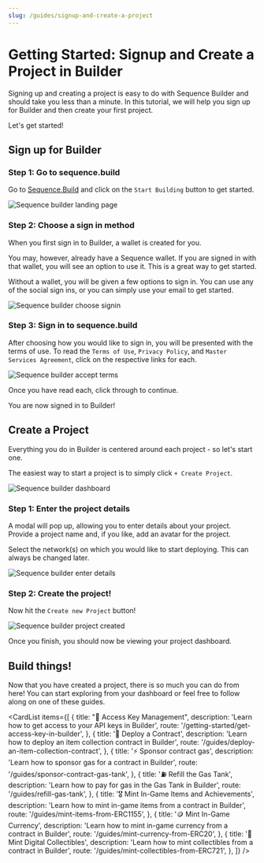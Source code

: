 ```yaml
---
slug: /guides/signup-and-create-a-project
---
```


# Getting Started: Signup and Create a Project in Builder

Signing up and creating a project is easy to do with Sequence Builder and should take you less than a minute. In this tutorial, we will help you sign up for Builder and then create your first project. 

Let's get started!


## Sign up for Builder

### Step 1: Go to sequence.build

Go to [Sequence.Build](https://sequence.build/) and click on the `Start Building` button to get started.


![Sequence builder landing page](/img/builder/builder_landing_page_signup_project.png)


### Step 2: Choose a sign in method

When you first sign in to Builder, a wallet is created for you.

You may, however, already have a Sequence wallet. If you are signed in with that wallet, you will see an option to use it. This is a great way to get started.

Without a wallet, you will be given a few options to sign in. You can use any of the social sign ins, or you can simply use your email to get started.


![Sequence builder choose signin](/img/builder/builder_choose_signin_signup_project.png)


### Step 3: Sign in to sequence.build

After choosing how you would like to sign in, you will be presented with the terms of use. To read the `Terms of Use`, `Privacy Policy`, and `Master Services Agreement`, click on the respective links for each.


![Sequence builder accept terms](/img/builder/builder_accept_terms_signup_project.png)


Once you have read each, click through to continue.

You are now signed in to Builder!



## Create a Project

Everything you do in Builder is centered around each project - so let's start one.

The easiest way to start a project is to simply click `+ Create Project`.


![Sequence builder dashboard](/img/builder/builder_dashboard_signup_project.png)


### Step 1: Enter the project details

A modal will pop up, allowing you to enter details about your project. Provide a project name and, if you like, add an avatar for the project.

Select the network(s) on which you would like to start deploying. This can always be changed later.


![Sequence builder enter details](/img/builder/builder_enter_details_signup_project.png)


### Step 2: Create the project!

Now hit the `Create new Project` button!


![Sequence builder project created](/img/builder/builder_project_created_signup_project.png)


Once you finish, you should now be viewing your project dashboard.



## Build things!

Now that you have created a project, there is so much you can do from here! You can start exploring from your dashboard or feel free to follow along on one of these guides.


<CardList items={[
  {
    title: "🔑 Access Key Management",
    description: 'Learn how to get access to your API keys in Builder',
    route: '/getting-started/get-access-key-in-builder',
  },
  {
    title: '🔖 Deploy a Contract',
    description: 'Learn how to deploy an item collection contract in Builder',
    route: '/guides/deploy-an-item-collection-contract',
  },
  {
    title: '⚡️ Sponsor contract gas',
    description: 'Learn how to sponsor gas for a contract in Builder',
    route: '/guides/sponsor-contract-gas-tank',
  },
  {
    title: '⛽️ Refill the Gas Tank',
    description: 'Learn how to pay for gas in the Gas Tank in Builder',
    route: '/guides/refill-gas-tank',
  },
  {
    title: '🎖️ Mint In-Game Items and Achievements',
    description: 'Learn how to mint in-game items from a contract in Builder',
    route: '/guides/mint-items-from-ERC1155',
  },
  {
    title: '🪙  Mint In-Game Currency',
    description: 'Learn how to mint in-game currency from a contract in Builder',
    route: '/guides/mint-currency-from-ERC20',
  },
  {
    title: '💎  Mint Digital Collectibles',
    description: 'Learn how to mint collectibles from a contract in Builder',
    route: '/guides/mint-collectibles-from-ERC721',
  },
]} />
